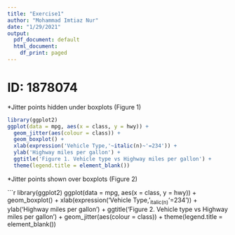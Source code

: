 ```yaml
---
title: "Exercise1"
author: "Mohammad Imtiaz Nur"
date: "1/29/2021"
output:
  pdf_document: default
  html_document:
    df_print: paged
---
```


# ID: 1878074

*Jitter points hidden under boxplots (Figure 1)

```r
library(ggplot2)
ggplot(data = mpg, aes(x = class, y = hwy)) +
  geom_jitter(aes(colour = class)) +
  geom_boxplot() +
  xlab(expression('Vehicle Type,'~italic(n)~'=234')) +
  ylab('Highway miles per gallon') +
  ggtitle('Figure 1. Vehicle type vs Highway miles per gallon') +
  theme(legend.title = element_blank())
```




*Jitter points shown over boxplots  (Figure 2)

```r
library(ggplot2)
ggplot(data = mpg, aes(x = class, y = hwy)) +
  geom_boxplot() +
  xlab(expression('Vehicle Type,'~italic(n)~'=234')) +
  ylab('Highway miles per gallon') +
  ggtitle('Figure 2. Vehicle type vs Highway miles per gallon') +
  geom_jitter(aes(colour = class)) +
  theme(legend.title = element_blank())